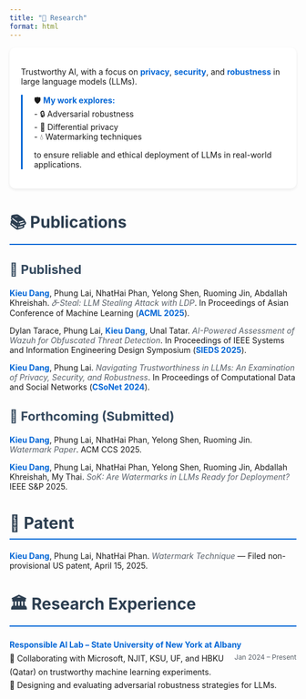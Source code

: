 ```yaml
---
title: "🔬 Research"
format: html
---
```


<!-- # 🔬 Research Interests -->

<div class="research-card">
Trustworthy AI, with a focus on **privacy**, **security**, and **robustness** in large language models (LLMs).

<div class="research-highlights">
🛡️ **My work explores:**<br>
- 🔒 Adversarial robustness<br>
- 🔐 Differential privacy<br>
- 💧 Watermarking techniques<br>

to ensure reliable and ethical deployment of LLMs in real-world applications.
</div>
</div>

# 📚 Publications

## 📖 Published
<ul class="custom-list">
**Kieu Dang**, Phung Lai, NhatHai Phan, Yelong Shen, Ruoming Jin, Abdallah Khreishah. *𝛿-Steal: LLM Stealing Attack with LDP*. In Proceedings of Asian Conference of Machine Learning (**ACML 2025**).

Dylan Tarace, Phung Lai, **Kieu Dang**, Unal Tatar. *AI-Powered Assessment of Wazuh for Obfuscated Threat Detection*. In Proceedings of IEEE Systems and Information Engineering Design Symposium (**SIEDS 2025**).

**Kieu Dang**, Phung Lai. *Navigating Trustworthiness in LLMs: An Examination of Privacy, Security, and Robustness*. In Proceedings of Computational Data and Social Networks (**CSoNet 2024**).
</ul>

## 📝 Forthcoming (Submitted)
<ul class="custom-list">
**Kieu Dang**, Phung Lai, NhatHai Phan, Yelong Shen, Ruoming Jin. *Watermark Paper*. ACM CCS 2025.

**Kieu Dang**, Phung Lai, NhatHai Phan, Yelong Shen, Ruoming Jin, Abdallah Khreishah, My Thai. *SoK: Are Watermarks in LLMs Ready for Deployment?* IEEE S&P 2025.
</ul>

# 📜 Patent

<ul class="custom-list">
**Kieu Dang**, Phung Lai, NhatHai Phan. *Watermark Technique* — Filed non-provisional US patent, April 15, 2025.
</ul>

# 🏛️ Research Experience

<ul class="custom-list">
<li>
<strong>Responsible AI Lab – State University of New York at Albany</strong> <span class="date-inline">Jan 2024 – Present</span><br>
🤝 Collaborating with Microsoft, NJIT, KSU, UF, and HBKU (Qatar) on trustworthy machine learning experiments.<br>
🧪 Designing and evaluating adversarial robustness strategies for LLMs.
</li>
</ul>

<style>
.research-card {
    background: #ffffff;
    border-radius: 10px;
    padding: 20px;
    margin-bottom: 30px;
    box-shadow: 0 2px 5px rgba(0,0,0,0.08);
}

.research-highlights {
    margin-top: 15px;
    padding-left: 20px;
    border-left: 3px solid #0366d6;
}

h1 {
    font-size: 28px;
    color: #2c3e50;
    margin-bottom: 20px;
    border-bottom: 2px solid #0366d6;
    padding-bottom: 10px;
}

h2 {
    font-size: 22px;
    color: #34495e;
    margin-top: 30px;
    margin-bottom: 20px;
}

ul.custom-list {
    list-style-type: none;
    padding-left: 0;
}

li {
    margin-bottom: 25px;
    line-height: 1.7;
    display: block;
    position: relative;
}

strong {
    color: #0366d6;
    font-weight: bold;
}

.date-inline {
    float: right;
    color: #586069;
    font-size: 0.85em;
    margin-left: 10px;
    white-space: nowrap;
}

/* Clear float after each item */
li::after {
    content: \"\";
    display: block;
    clear: both;
}

em {
    color: #586069;
    font-style: italic;
}

/* Responsive design */
@media (max-width: 768px) {
    .date-inline {
        float: none;
        display: block;
        margin-top: 5px;
    }
}
</style>
